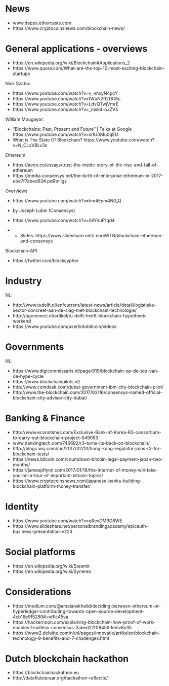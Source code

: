
# News

- www.dapps.ethercasts.com
- https://www.cryptocoinsnews.com/blockchain-news/ 
 

# General applications - overviews

- https://en.wikipedia.org/wiki/Blockchain#Applications_2
- https://www.quora.com/What-are-the-top-10-most-exciting-blockchain-startups


Nick Szabo:

- https://www.youtube.com/watch?v=v_-mxyN4pcY 
- https://www.youtube.com/watch?v=tWuN2R2DC6c 
- https://www.youtube.com/watch?v=LdvQTwjVmrE 
- https://www.youtube.com/watch?v=_msk4-oJZV4

William Mougayar: 

- "Blockchains: Past, Present and Future" | Talks at Google https://www.youtube.com/watch?v=sl1U0Mu0qEU
- What is The State Of Blockchain?  https://www.youtube.com/watch?v=N_CLxVBLv3s


Ethereum

- https://aeon.co/essays/trust-the-inside-story-of-the-rise-and-fall-of-ethereum 
- https://media.consensys.net/the-birth-of-enterprise-ethereum-in-2017-ebe7f7abed92#.pd9tniigz
 
Overviews

- https://www.youtube.com/watch?v=hm4Eym4N0_Q

- by Joseph Lubin (Consensys)
- https://www.youtube.com/watch?v=0ilYnuP1qd4
- + Slides: https://www.slideshare.net/LearnWTB/blockchain-ethereum-and-consensys

Blockchain-API

- https://twitter.com/blockcypher
 

# Industry

NL:

- http://www.tudelft.nl/en/current/latest-news/article/detail/logistieke-sector-concreet-aan-de-slag-met-blockchain-technologie/
- http://agconnect.nl/artikel/tu-delft-heeft-blockchain-hypotheek-werkend
- https://www.youtube.com/user/intobitcoin/videos


# Governments

NL: 

- https://www.digicommissaris.nl/page/919/blockchain-op-de-top-van-de-hype-cycle
- https://www.blockchainpilots.nl/
- http://www.coindesk.com/dubai-government-ibm-city-blockchain-pilot/
- http://www.the-blockchain.com/2017/03/16/consensys-named-official-blockchain-city-advisor-city-dubai/


# Banking & Finance

- http://www.econotimes.com/Exclusive-Bank-of-Korea-R3-consortium-to-carry-out-blockchain-project-549053
- www.bankingtech.com/746692/r3-turns-its-back-on-blockchain/ 
- http://blogs.wsj.com/cio/2017/02/10/hong-kong-regulator-joins-r3-for-blockchain-tests/
- https://news.bitcoin.com/countdown-bitcoin-legal-payment-japan-two-months/ 
- https://jamespflynn.com/2017/01/19/the-internet-of-money-will-take-you-on-a-tour-of-important-bitcoin-topics/ 
- https://www.cryptocoinsnews.com/japanese-banks-building-blockchain-platform-money-transfer/


# Identity

- https://www.youtube.com/watch?v=qRevDM9D8WE
- https://www.slideshare.net/personalbrandingacademy/epicauth-business-presentation-v223


# Social platforms

- https://en.wikipedia.org/wiki/Steemit
- https://en.wikipedia.org/wiki/Synereo



# Considerations

- https://medium.com/@arsalanskhalid/deciding-between-ethereum-or-hyperledger-contributing-towards-open-source-development-4cb16e9f5290#.ndflc45va
- https://hackernoon.com/explaining-blockchain-how-proof-of-work-enables-trustless-consensus-2abed27f0845#.1ediv8v35
- https://www2.deloitte.com/nl/nl/pages/innovatie/artikelen/blockchain-technology-9-benefits-and-7-challenges.html


# Dutch blockchain hackathon

- https://blockchainhackathon.eu
- http://datafluisteraar.org/hackathon-reflectie/



